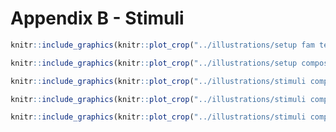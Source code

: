 
# Appendix B - Stimuli
```r

knitr::include_graphics(knitr::plot_crop("../illustrations/setup fam test.png"))

```

```r

knitr::include_graphics(knitr::plot_crop("../illustrations/setup compose.png"))

```



```r

knitr::include_graphics(knitr::plot_crop("../illustrations/stimuli complete S1.png"))

```

```r

knitr::include_graphics(knitr::plot_crop("../illustrations/stimuli complete S2.png"))

```


```r

knitr::include_graphics(knitr::plot_crop("../illustrations/stimuli complete S3.png"))

```

